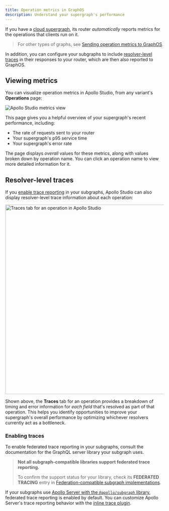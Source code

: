 ```yaml
---
title: Operation metrics in GraphOS
description: Understand your supergraph's performance
---
```



If you have a [cloud supergraph](../org/graphs/#cloud-supergraphs), its router _automatically_ reports metrics for the operations that clients run on it.

> For other types of graphs, see [Sending operation metrics to GraphOS](./sending-operation-metrics/).

In addition, you can configure your subgraphs to include [resolver-level traces](#resolver-level-traces) in their responses to your router, which are then also reported to GraphOS.

## Viewing metrics

You can visualize operation metrics in Apollo Studio, from any variant's **Operations** page:

<img
  src="../img/studio-metrics.jpg"
  className="screenshot"
  alt="Apollo Studio metrics view"
/>

This page gives you a helpful overview of your supergraph's recent performance, including:

- The rate of requests sent to your router
- Your supergraph's p95 service time
- Your supergraph's error rate

The page displays _overall_ values for these metrics, along with values broken down by operation name. You can click an operation name to view more detailed information for it.

## Resolver-level traces

If you [enable trace reporting](#enabling-traces) in your subgraphs, Apollo Studio can also display resolver-level trace information about each operation:

<img
  src="../img/traces-tab.jpg"
  className="screenshot"
  alt="Traces tab for an operation in Apollo Studio"
  width="600"
/>

Shown above, the **Traces** tab for an operation provides a breakdown of timing and error information for _each field_ that's resolved as part of that operation. This helps you identify opportunities to improve your supergraph's overall performance by optimizing whichever resolvers currently act as a bottleneck.

### Enabling traces 

To enable federated trace reporting in your subgraphs, consult the documentation for the GraphQL server library your subgraph uses.

> **Not all subgraph-compatible libraries support federated trace reporting.** 
>
> To confirm the support status for your library, check its **FEDERATED TRACING** entry in [Federation-compatible subgraph implementations](/federation/building-supergraphs/supported-subgraphs).

If your subgraphs use [Apollo Server with the `@apollo/subgraph` library](/federation/building-supergraphs/subgraphs-apollo-server), federated trace reporting is enabled by default. You can customize Apollo Server's trace reporting behavior with the [inline trace plugin](/apollo-server/api/plugin/inline-trace).
